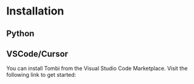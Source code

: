 
# Installation

## Python

<CodeBlock code="pipx install tombi" language="bash" />

## VSCode/Cursor

You can install Tombi from the Visual Studio Code Marketplace.
Visit the following link to get started:

<LinkCard id="vscode" />
